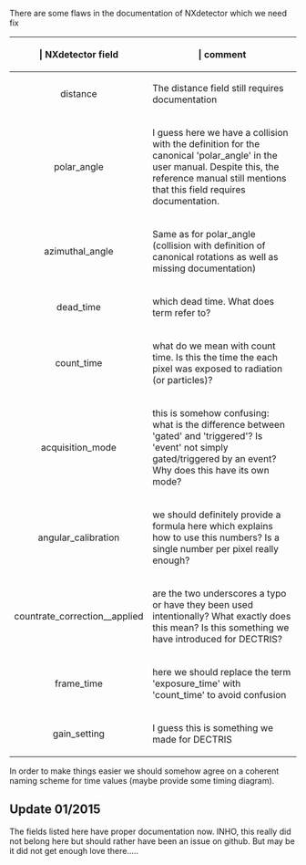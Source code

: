 There are some flaws in the documentation of NXdetector which we need fix 

{| {{Tablestyle}}
|-
! {{Headcellstyle}} | NXdetector field
! {{Headcellstyle}} | comment
|-
| align="center" | distance
| The distance field still requires documentation
|-
| align="center" | polar_angle
| I guess here we have a collision with the definition for the canonical 'polar_angle' in the user manual. Despite this, the reference manual still mentions that this field requires documentation. 
|-
| align="center" | azimuthal_angle
| Same as for polar_angle (collision with definition of canonical rotations as well as missing documentation)
|- 
| align="center" | dead_time
| which dead time. What does term refer to?
|- 
| align="center" | count_time 
| what do we mean with count time. Is this the time the each pixel was exposed to radiation (or particles)?
|- 
| align="center" | acquisition_mode 
| this is somehow confusing: what is the difference between 'gated' and 'triggered'? Is 'event' not simply gated/triggered by an event? Why does this have its own mode?
|- 
| align="center" | angular_calibration
| we should definitely provide a formula here which explains how to use this numbers? Is a single number per pixel really enough?
|-
| aling="center" | countrate_correction__applied
| are the two underscores a typo or have they been used intentionally? What exactly does this mean? Is this something we have introduced for DECTRIS?
|- 
| align="center" | frame_time
| here we should replace the term 'exposure_time' with 'count_time' to avoid confusion
|-
| align="center" | gain_setting
| I guess this is something we made for DECTRIS
|}

In order to make things easier we should somehow agree on a coherent naming scheme for time values (maybe provide some timing diagram).


== Update 01/2015 ==

The fields listed here have proper documentation now. INHO, this really did not belong here but should rather have been an issue on github. But may be it did not get enough love there.....